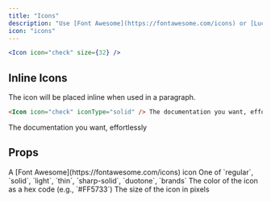 ```yaml
---
title: "Icons"
description: "Use [Font Awesome](https://fontawesome.com/icons) or [Lucide](https://lucide.dev/icons) icons anywhere in the doc"
icon: "icons"
---
```


<Icon icon="check" size={32} />

<RequestExample>

```jsx Icon Example
<Icon icon="check" size={32} />
```
</RequestExample>

## Inline Icons

The icon will be placed inline when used in a paragraph.

```markdown Inline Icon Example
<Icon icon="check" iconType="solid" /> The documentation you want, effortlessly 
```

<Icon icon="check" iconType="solid" /> The documentation you want, effortlessly

## Props

<ResponseField name="icon" type="string" required>
  A [Font Awesome](https://fontawesome.com/icons) icon
</ResponseField>

<ResponseField name="iconType" type="string">
  One of `regular`, `solid`, `light`, `thin`, `sharp-solid`, `duotone`, `brands`
</ResponseField>

<ResponseField name="color" type="string">
  The color of the icon as a hex code (e.g., `#FF5733`)
</ResponseField>

<ResponseField name="size" type="number">
  The size of the icon in pixels
</ResponseField>
